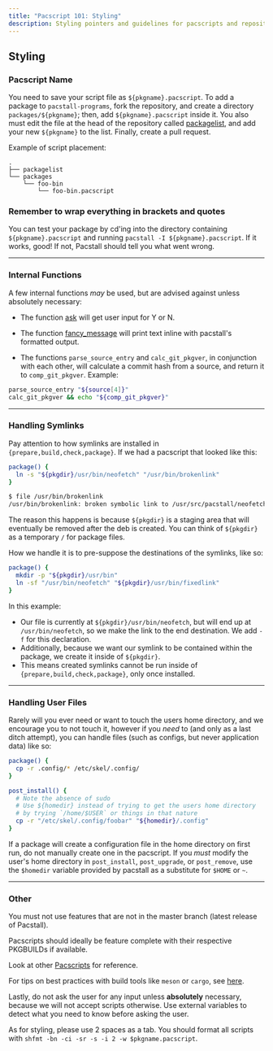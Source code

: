 ```yaml
---
title: "Pacscript 101: Styling"
description: Styling pointers and guidelines for pacscripts and repositories.
---
```


## Styling

### Pacscript Name

You need to save your script file as `${pkgname}.pacscript`. To add a package to `pacstall-programs`, fork the repository, and create a directory `packages/${pkgname}`; then, add `${pkgname}.pacscript` inside it. You also must edit the file at the head of the repository called [packagelist](https://github.com/pacstall/pacstall-programs/blob/master/packagelist), and add your new `${pkgname}` to the list. Finally, create a pull request.

Example of script placement:

```tree
.
├── packagelist
└── packages
    └── foo-bin
        └── foo-bin.pacscript
```

### Remember to wrap everything in brackets and quotes

You can test your package by cd'ing into the directory containing `${pkgname}.pacscript` and running `pacstall -I ${pkgname}.pacscript`. If it works, good! If not, Pacstall should tell you what went wrong.

---

### Internal Functions

A few internal functions *may* be used, but are advised against unless absolutely necessary:

- The function [ask](https://github.com/pacstall/pacstall-programs/blob/35a956766dba8f325b24f801d80ac9733efcba70/packages/librewolf-app/librewolf-app.pacscript#L42-L44) will get user input for Y or N.

- The function [fancy_message](https://github.com/pacstall/pacstall-programs/blob/a7b865490e052e19a34865c07fa3c80c409065fd/packages/android-studio/android-studio.pacscript#L39) will print text inline with pacstall's formatted output.

- The functions `parse_source_entry` and `calc_git_pkgver`, in conjunction with each other, will calculate a commit hash from a source, and return it to `comp_git_pkgver`. Example:

```bash
parse_source_entry "${source[4]}"
calc_git_pkgver && echo "${comp_git_pkgver}"
```

---

### Handling Symlinks
Pay attention to how symlinks are installed in `{prepare,build,check,package}`. If we had a pacscript that looked like this:
```bash
package() {
  ln -s "${pkgdir}/usr/bin/neofetch" "/usr/bin/brokenlink"
}
```

```bash
$ file /usr/bin/brokenlink
/usr/bin/brokenlink: broken symbolic link to /usr/src/pacstall/neofetch/usr/bin/neofetch
```

The reason this happens is because `${pkgdir}` is a staging area that will eventually be removed after the deb is created. You can think of `${pkgdir}` as a temporary `/` for package files.

How we handle it is to pre-suppose the destinations of the symlinks, like so:
```bash
package() {
  mkdir -p "${pkgdir}/usr/bin"
  ln -sf "/usr/bin/neofetch" "${pkgdir}/usr/bin/fixedlink"
}
```
In this example:
 - Our file is currently at `${pkgdir}/usr/bin/neofetch`, but will end up at `/usr/bin/neofetch`, so we make the link to the end destination. We add `-f` for this declaration. 
 - Additionally, because we want our symlink to be contained within the package, we create it inside of `${pkgdir}`.
 - This means created symlinks cannot be run inside of `{prepare,build,check,package}`, only once installed.

---

### Handling User Files
Rarely will you ever need or want to touch the users home directory, and we encourage you to not touch it, however if you *need* to (and only as a last ditch attempt), you can handle files (such as configs, but never application data) like so:
```bash
package() {
  cp -r .config/* /etc/skel/.config/
}

post_install() {
  # Note the absence of sudo
  # Use ${homedir} instead of trying to get the users home directory
  # by trying `/home/$USER` or things in that nature
  cp -r "/etc/skel/.config/foobar" "${homedir}/.config"
}
```
If a package will create a configuration file in the home directory on first run, do not manually create one in the pacscript. If you _must_ modify the user's home directory in `post_install`, `post_upgrade`, or `post_remove`, use the `$homedir` variable provided by pacstall as a substitute for `$HOME` or `~`.

---

### Other

You must not use features that are not in the master branch (latest release of Pacstall).

Pacscripts should ideally be feature complete with their respective PKGBUILDs if available.

Look at other [Pacscripts](https://github.com/pacstall/pacstall-programs/tree/master/packages) for reference.

For tips on best practices with build tools like `meson` or `cargo`, see [here](https://github.com/pacstall/pacstall/wiki/Different-Package-Build-Systems).

Lastly, do not ask the user for any input unless **absolutely** necessary, because we will not accept scripts otherwise. Use external variables to detect what you need to know before asking the user.

As for styling, please use 2 spaces as a tab. You should format all scripts with `shfmt -bn -ci -sr -s -i 2 -w $pkgname.pacscript`.